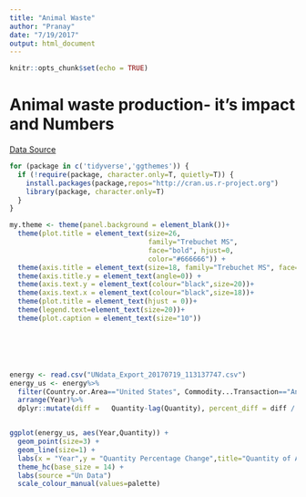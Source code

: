 ```yaml
---
title: "Animal Waste"
author: "Pranay"
date: "7/19/2017"
output: html_document
---
```


```r
knitr::opts_chunk$set(echo = TRUE)

```
# Animal waste production- it's impact and Numbers

[Data Source](www.rstudio.com) 

```r
for (package in c('tidyverse','ggthemes')) {
  if (!require(package, character.only=T, quietly=T)) {
    install.packages(package,repos="http://cran.us.r-project.org")
    library(package, character.only=T)
  }
}

my.theme <- theme(panel.background = element_blank())+
  theme(plot.title = element_text(size=26, 
                                  family="Trebuchet MS", 
                                  face="bold", hjust=0, 
                                  color="#666666")) +
  theme(axis.title = element_text(size=18, family="Trebuchet MS", face="bold", color="#666666")) +
  theme(axis.title.y = element_text(angle=0)) +
  theme(axis.text.y = element_text(colour="black",size=20))+
  theme(axis.text.x = element_text(colour="black",size=18))+
  theme(plot.title = element_text(hjust = 0))+       
  theme(legend.text=element_text(size=20))+
  theme(plot.caption = element_text(size="10"))






energy <- read.csv("UNdata_Export_20170719_113137747.csv")
energy_us <- energy%>%
  filter(Country.or.Area=="United States", Commodity...Transaction=="Animal waste - Production")%>%
  arrange(Year)%>%
  dplyr::mutate(diff =   Quantity-lag(Quantity), percent_diff = diff / lag(Quantity) * 100)


ggplot(energy_us, aes(Year,Quantity)) +
  geom_point(size=3) +
  geom_line(size=1) +
  labs(x = "Year",y = "Quantity Percentage Change",title="Quantity of Animal Waste production over Years")+ my.theme
  theme_hc(base_size = 14) + 
  labs(source ="Un Data")
  scale_colour_manual(values=palette)
  

```












